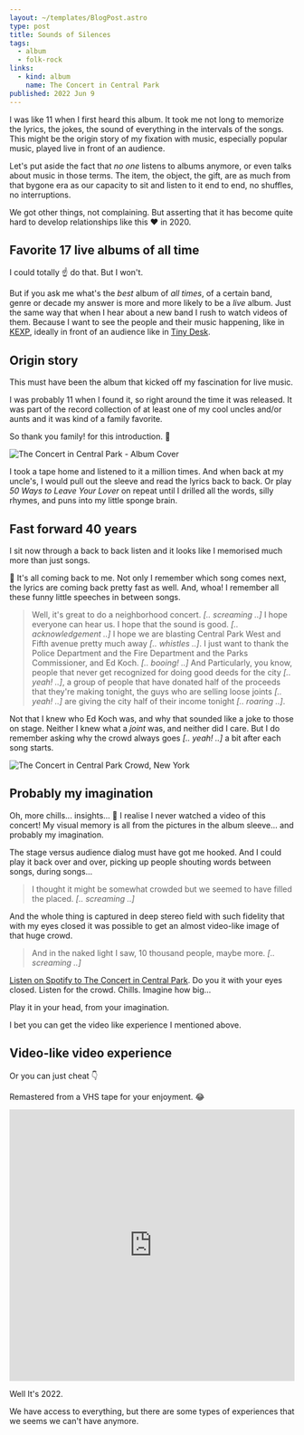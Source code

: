```yaml
---
layout: ~/templates/BlogPost.astro
type: post
title: Sounds of Silences
tags:
  - album
  - folk-rock
links:
  - kind: album
    name: The Concert in Central Park
published: 2022 Jun 9
---
```


<Abstract>

I was like 11 when I first heard this album. It took me not long to memorize the lyrics, the jokes, the sound of everything in the intervals of the songs. This might be the origin story of my fixation with music, especially popular music, played live in front of an audience.

</Abstract>

Let's put aside the fact that _no one_ listens to albums anymore, or even talks about music in those terms. The item, the object, the gift, are as much from that bygone era as our capacity to sit and listen to it end to end, no shuffles, no interruptions.

We got other things, not complaining. But asserting that it has become quite hard to develop relationships like this :heart: in 2020.

## Favorite 17 live albums of all time

I could totally :point_up: do that. But I won't.

But if you ask me what's the _best_ album of _all times_, of a certain band, genre or decade my answer is more and more likely to be a _live_ album. Just the same way that when I hear about a new band I rush to watch videos of them. Because I want to see the people and their music happening, like in [KEXP](https://www.youtube.com/channel/UC3I2GFN_F8WudD_2jUZbojA), ideally in front of an audience like in [Tiny Desk](https://www.youtube.com/channel/UC4eYXhJI4-7wSWc8UNRwD4A).

## Origin story

This must have been the album that kicked off my fascination for live music.

I was probably 11 when I found it, so right around the time it was released. It was part of the record collection of at least one of my cool uncles and/or aunts and it was kind of a family favorite.

So thank you family! for this introduction. :raised_hands:

![The Concert in Central Park - Album Cover](../../links/album/simon-and-garfunkel-concert-in-central-park.jpg '// Wikipedia https://en.wikipedia.org/wiki/File:Sgconcertincentralpark.jpg')

I took a tape home and listened to it a million times. And when back at my uncle's, I would pull out the sleeve and read the lyrics back to back. Or play _50 Ways to Leave Your Lover_ on repeat until I drilled all the words, silly rhymes, and puns into my little sponge brain.

## Fast forward 40 years

I sit now through a back to back listen and it looks like I memorised much more than just songs.

:exploding_head: It's all coming back to me. Not only I remember which song comes next, the lyrics are coming back pretty fast as well. And, whoa! I remember all these funny little speeches in between songs.

> Well, it's great to do a neighborhood concert. _[.. screaming ..]_ I hope everyone can hear us. I hope that the sound is good. _[.. acknowledgement ..]_ I hope we are blasting Central Park West and Fifth avenue pretty much away _[.. whistles ..]_. I just want to thank the Police Department and the Fire Department and the Parks Commissioner, and Ed Koch. _[.. booing! ..]_
> And Particularly, you know, people that never get recognized for doing good deeds for the city _[.. yeah! ..]_, a group of people that have donated half of the proceeds that they're making tonight, the guys who are selling loose joints _[.. yeah! ..]_ are giving the city half of their income tonight _[.. roaring ..]_.

Not that I knew who Ed Koch was, and why that sounded like a joke to those on stage. Neither I knew what a _joint_ was, and neither did I care. But I do remember asking why the crowd always goes _[.. yeah! ..]_ a bit after each song starts.

![The Concert in Central Park Crowd, New York](./media/simon-and-garfunkel-central-park-crowd-image.jpg 'When they recognise their favorite song is starting // Photo by Rainer Halama https://commons.wikimedia.org/wiki/User:Rainer_Halama')

## Probably my imagination

Oh, more chills... insights... :exploding_head: I realise I never watched a video of this concert! My visual memory is all from the pictures in the album sleeve... and probably my imagination.

The stage versus audience dialog must have got me hooked. And I could play it back over and over, picking up people shouting words between songs, during songs...

> I thought it might be somewhat crowded but we seemed to have filled the placed. _[.. screaming ..]_

And the whole thing is captured in deep stereo field with such fidelity that with my eyes closed it was possible to get an almost video-like image of that huge crowd.

> And in the naked light I saw, 10 thousand people, maybe more. _[.. screaming ..]_

[Listen on Spotify to The Concert in Central Park](https://open.spotify.com/album/3nIU4gxyq0MK4mlWE8ePqb?si=V1rUegV0QLiMcEtgr80v3Q). Do you it with your eyes closed. Listen for the crowd. Chills. Imagine how big...

Play it in your head, from your imagination.

I bet you can get the video like experience I mentioned above.

## Video-like video experience

Or you can just cheat :point_down:

Remastered from a VHS tape for your enjoyment. :joy:

<iframe
  width="100%"
  height="480"
  src="https://www.youtube.com/embed/x2bd1zp_q6Y"
  frameBorder="0"
  allow="encrypted-media; picture-in-picture"
  allowfullscreen
></iframe>

Well It's 2022.

We have access to everything, but there are some types of experiences that we seems we can't have anymore.
